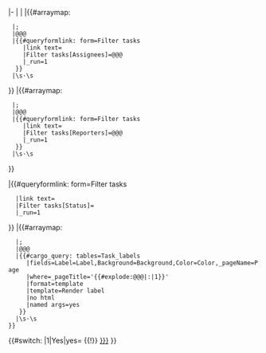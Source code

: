 <includeonly>
|-
|[[{{{Page}}}|{{{Task}}}]]
|{{{Date_due|}}}
|{{#arraymap: {{{Assignees|}}}
  |;
  |@@@
  |{{#queryformlink: form=Filter tasks
     |link text={{Get name|@@@}}
     |Filter tasks[Assignees]=@@@
     |_run=1
   }}
  |\s&middot;\s
}}
|{{#arraymap: {{{Reporters|}}}
  |;
  |@@@
  |{{#queryformlink: form=Filter tasks
     |link text={{Get name|@@@}}
     |Filter tasks[Reporters]=@@@
     |_run=1
   }}
  |\s&middot;\s
}}</ul>
|{{#queryformlink: form=Filter tasks
   |link text={{{Status|}}}
   |Filter tasks[Status]={{{Status|}}}
   |_run=1
}}
|{{#arraymap: {{{Labels|}}}
   |;
   |@@@
   |{{#cargo_query: tables=Task_labels
      |fields=Label=Label,Background=Background,Color=Color,_pageName=Page
      |where=_pageTitle='{{#explode:@@@|:|1}}'
      |format=template
      |template=Render label
      |no html
      |named args=yes
    }}
   |\s&middot;\s
 }}
{{#switch: {{{Show project|}}}|1|Yes|yes=
{{!}} [[{{{Project|}}}]]
}}</includeonly>
